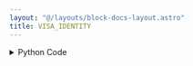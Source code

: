 ```yaml
---
layout: "@/layouts/block-docs-layout.astro"
title: VISA_IDENTITY
---
```



<PythonDocsDisplay docstring={docstring} />

<details>
<summary>Python Code</summary>
```python
from flojoy import flojoy, DataContainer, TextBlob
import pyvisa
from typing import Optional


@flojoy(
    deps={
        "pyvisa": "1.13.0",
        "pyusb": "1.2.1",
        "zeroconf": "0.102.0",
        "pyvisa_py": "0.7.0",
    }
)
def VISA_IDENTITY(
    VISA_address: Optional[str],
    VISA_index: Optional[int] = 0,
    default: Optional[DataContainer] = None,
) -> Optional[DataContainer]:
    """The VISA_IDENTITY node send an identity query ("*IDN?") to the specified instrument.

    If the "VISA_address" parameter is not specified the VISA_index will be
    used to find the address. The LIST_VISA node can be used to show the
    indicies of all available VISA instruments.

    Parameters
    ----------
    VISA_address: str
        The VISA address to query.
    VISA_index: int
        The address will be found from LIST_VISA node list with this index.

    Returns
    -------
    DataContainer
        optional: The input DataContainer is returned.
    """

    rm = pyvisa.ResourceManager("@py")

    if VISA_address == "":
        VISA_addresses = rm.list_resources()
        VISA_address = VISA_addresses[int(VISA_index)]

    # VISA descriptor to identify the test and measurement device
    scope = rm.open_resource(VISA_address)
    ident = str(scope.query("*IDN?"))
    print(ident, flush=True)

    return TextBlob(text_blob=ident)

```
[Find this Flojoy Block on GitHub](https://github.com/flojoy-ai/blocks/blob/main/blocks/IO/INSTRUMENTS/QCODES/VISA_IDENTITY/VISA_IDENTITY.py)
</details>

## Example

<AppDisplay app={app} blockName="VISA_IDENTITY" client:visible />
